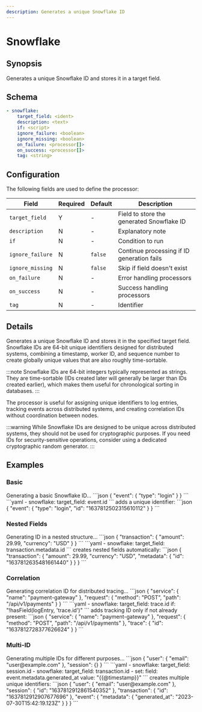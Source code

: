 ```yaml
---
description: Generates a unique Snowflake ID
---
```


# Snowflake

## Synopsis

Generates a unique Snowflake ID and stores it in a target field.

## Schema

```yaml {2}
- snowflake:
    target_field: <ident>
    description: <text>
    if: <script>
    ignore_failure: <boolean>
    ignore_missing: <boolean>
    on_failure: <processor[]>
    on_success: <processor[]>
    tag: <string>
```

## Configuration

The following fields are used to define the processor:

|Field|Required|Default|Description|
|---|---|---|---|
|`target_field`|Y|-|Field to store the generated Snowflake ID|
|`description`|N|-|Explanatory note|
|`if`|N|-|Condition to run|
|`ignore_failure`|N|`false`|Continue processing if ID generation fails|
|`ignore_missing`|N|`false`|Skip if field doesn't exist|
|`on_failure`|N|-|Error handling processors|
|`on_success`|N|-|Success handling processors|
|`tag`|N|-|Identifier|

## Details

Generates a unique Snowflake ID and stores it in the specified target field. Snowflake IDs are 64-bit unique identifiers designed for distributed systems, combining a timestamp, worker ID, and sequence number to create globally unique values that are also roughly time-sortable.

:::note
Snowflake IDs are 64-bit integers typically represented as strings. They are time-sortable (IDs created later will generally be larger than IDs created earlier), which makes them useful for chronological sorting in databases.
:::

The processor is useful for assigning unique identifiers to log entries, tracking events across distributed systems, and creating correlation IDs without coordination between nodes.

:::warning
While Snowflake IDs are designed to be unique across distributed systems, they should not be used for cryptographic purposes. If you need IDs for security-sensitive operations, consider using a dedicated cryptographic random generator.
:::

## Examples

### Basic

<ExampleGrid>
  <CommentCol>
    Generating a basic Snowflake ID...
  </CommentCol>
  <CodeCol>
    ```json
    {
      "event": {
        "type": "login"
      }
    }
    ```
    ```yaml
    - snowflake:
        target_field: event.id
    ```
  </CodeCol>
  <CommentCol>
    adds a unique identifier:
  </CommentCol>
  <CodeCol>
    ```json
    {
      "event": {
        "type": "login",
        "id": "1637812502315610112"
      }
    }
    ```
  </CodeCol>
</ExampleGrid>

### Nested Fields

<ExampleGrid>
  <CommentCol>
    Generating ID in a nested structure...
  </CommentCol>
  <CodeCol>
    ```json
    {
      "transaction": {
        "amount": 29.99,
        "currency": "USD"
      }
    }
    ```
    ```yaml
    - snowflake:
        target_field: transaction.metadata.id
    ```
  </CodeCol>
  <CommentCol>
    creates nested fields automatically:
  </CommentCol>
  <CodeCol>
    ```json
    {
      "transaction": {
        "amount": 29.99,
        "currency": "USD",
        "metadata": {
          "id": "1637812635481661440"
        }
      }
    }
    ```
  </CodeCol>
</ExampleGrid>

### Correlation

<ExampleGrid>
  <CommentCol>
    Generating correlation ID for distributed tracing...
  </CommentCol>
  <CodeCol>
    ```json
    {
      "service": {
        "name": "payment-gateway"
      },
      "request": {
        "method": "POST",
        "path": "/api/v1/payments"
      }
    }
    ```
    ```yaml
    - snowflake:
        target_field: trace.id
        if: "!hasField(logEntry, 'trace.id')"
    ```
  </CodeCol>
  <CommentCol>
    adds tracking ID only if not already present:
  </CommentCol>
  <CodeCol>
    ```json
    {
      "service": {
        "name": "payment-gateway"
      },
      "request": {
        "method": "POST",
        "path": "/api/v1/payments"
      },
      "trace": {
        "id": "1637812728377626624"
      }
    }
    ```
  </CodeCol>
</ExampleGrid>

### Multi-ID

<ExampleGrid>
  <CommentCol>
    Generating multiple IDs for different purposes...
  </CommentCol>
  <CodeCol>
    ```json
    {
      "user": {
        "email": "user@example.com"
      },
      "session": {}
    }
    ```
    ```yaml
    - snowflake:
        target_field: session.id
    - snowflake:
        target_field: transaction.id
    - set:
        field: event.metadata.generated_at
        value: "{{@timestamp}}"
    ```
  </CodeCol>
  <CommentCol>
    creates multiple unique identifiers:
  </CommentCol>
  <CodeCol>
    ```json
    {
      "user": {
        "email": "user@example.com"
      },
      "session": {
        "id": "1637812912861540352"
      },
      "transaction": {
        "id": "1637812912907677696"
      },
      "event": {
        "metadata": {
          "generated_at": "2023-07-30T15:42:19.123Z"
        }
      }
    }
    ```
  </CodeCol>
</ExampleGrid>
